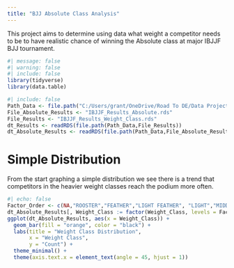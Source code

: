 ```yaml
---
title: "BJJ Absolute Class Analysis"
---
```


This project aims to determine using data what weight a competitor needs to be to have realistic chance of winning the Absolute class at major IBJJF BJJ tournament.

```r
#| message: false
#| warning: false
#| include: false
library(tidyverse)
library(data.table)

```

```r
#| include: false
Path_Data <- file.path("C:/Users/grant/OneDrive/Road To DE/Data Projects/BJJ Absolute Class Analysis/data")
File_Absolute_Results <- "IBJJF_Results_Absolute.rds"
File_Results <- "IBJJF_Results_Weight_Class.rds"
dt_Results <- readRDS(file.path(Path_Data,File_Results))
dt_Absolute_Results <- readRDS(file.path(Path_Data,File_Absolute_Results))


```

# Simple Distribution

From the start graphing a simple distribution we see there is a trend that competitors in the heavier weight classes reach the podium more often.

```r
#| echo: false
Factor_Order <- c(NA,"ROOSTER","FEATHER","LIGHT FEATHER", "LIGHT","MIDDLE","MEDIUM HEAVY","HEAVY","SUPER HEAVY","ULTRA HEAVY")
dt_Absolute_Results[, Weight_Class := factor(Weight_Class, levels = Factor_Order)]
ggplot(dt_Absolute_Results, aes(x = Weight_Class)) +
  geom_bar(fill = "orange", color = "black") +
  labs(title = "Weight Class Distribution",
       x = "Weight Class",
       y = "Count") +
  theme_minimal() +
  theme(axis.text.x = element_text(angle = 45, hjust = 1))
```
